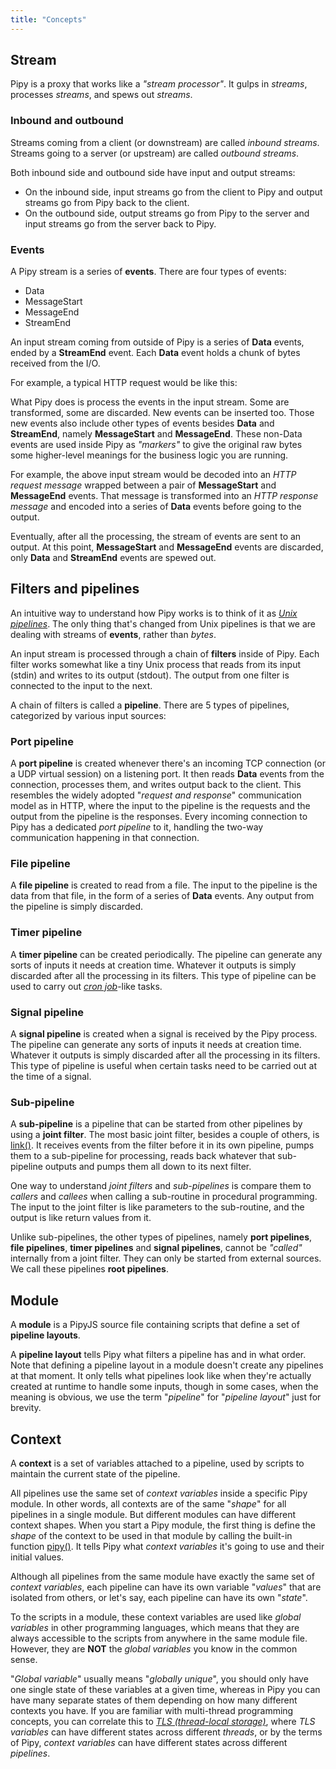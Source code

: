 ```yaml
---
title: "Concepts"
---
```



## Stream

Pipy is a proxy that works like a _"stream processor"_. It gulps in _streams_, processes _streams_, and spews out _streams_.

### Inbound and outbound

Streams coming from a client (or downstream) are called _inbound streams_. Streams going to a server (or upstream) are called _outbound streams_.

<div style="text-align: center">
  <SvgStreams/>
</div>

Both inbound side and outbound side have input and output streams:

* On the inbound side, input streams go from the client to Pipy and output streams go from Pipy back to the client.
* On the outbound side, output streams go from Pipy to the server and input streams go from the server back to Pipy.

### Events

A Pipy stream is a series of **events**. There are four types of events:

* Data
* MessageStart
* MessageEnd
* StreamEnd

An input stream coming from outside of Pipy is a series of **Data** events, ended by a **StreamEnd** event. Each **Data** event holds a chunk of bytes received from the I/O.

For example, a typical HTTP request would be like this:

<div style="text-align: center">
  <SvgStreamInput/>
</div>

What Pipy does is process the events in the input stream. Some are transformed, some are discarded. New events can be inserted too. Those new events also include other types of events besides **Data** and **StreamEnd**, namely **MessageStart** and **MessageEnd**. These non-Data events are used inside Pipy as _"markers"_ to give the original raw bytes some higher-level meanings for the business logic you are running.

For example, the above input stream would be decoded into an _HTTP request message_ wrapped between a pair of **MessageStart** and **MessageEnd** events. That message is transformed into an _HTTP response message_ and encoded into a series of **Data** events before going to the output.

<div style="text-align: center">
  <SvgStreamTransform/>
</div>

Eventually, after all the processing, the stream of events are sent to an output. At this point, **MessageStart** and **MessageEnd** events are discarded, only **Data** and **StreamEnd** events are spewed out.

<div style="text-align: center">
  <SvgStreamOutput/>
</div>

## Filters and pipelines

An intuitive way to understand how Pipy works is to think of it as [_Unix pipelines_](https://en.wikipedia.org/wiki/Pipeline_(Unix)). The only thing that's changed from Unix pipelines is that we are dealing with streams of **events**, rather than _bytes_.

An input stream is processed through a chain of **filters** inside of Pipy. Each filter works somewhat like a tiny Unix process that reads from its input (stdin) and writes to its output (stdout). The output from one filter is connected to the input to the next.

<div style="text-align: center">
  <SvgPipelineFilters/>
</div>

A chain of filters is called a **pipeline**. There are 5 types of pipelines, categorized
by various input sources:

### Port pipeline

A **port pipeline** is created whenever there's an incoming TCP connection (or a UDP virtual session) on a listening port. It then reads **Data** events from the connection, processes them, and writes output back to the client. This resembles the widely adopted "_request and response_" communication model as in HTTP, where the input to the pipeline is the requests and the output from the pipeline is the responses. Every incoming connection to Pipy has a dedicated _port pipeline_ to it, handling the two-way communication happening in that connection.

### File pipeline

A **file pipeline** is created to read from a file. The input to the pipeline is the data from that file, in the form of a series of **Data** events. Any output from the pipeline is simply discarded.

### Timer pipeline

A **timer pipeline** can be created periodically. The pipeline can generate any sorts of inputs it needs at creation time. Whatever it outputs is simply discarded after all the processing in its filters. This type of pipeline can be used to carry out [_cron job_](https://en.wikipedia.org/wiki/Cron)-like tasks.

### Signal pipeline

A **signal pipeline** is created when a signal is received by the Pipy process. The pipeline can generate any sorts of inputs it needs at creation time. Whatever it outputs is simply discarded after all the processing in its filters. This type of pipeline is useful when certain tasks need to be carried out at the time of a signal.

### Sub-pipeline

A **sub-pipeline** is a pipeline that can be started from other pipelines by using a **joint filter**. The most basic joint filter, besides a couple of others, is [link()](/reference/api/Configuration/link). It receives events from the filter before it in its own pipeline, pumps them to a sub-pipeline for processing, reads back whatever that sub-pipeline outputs and pumps them all down to its next filter.

<div style="text-align: center">
  <SvgSubPipeline/>
</div>

One way to understand _joint filters_ and _sub-pipelines_ is compare them to _callers_ and _callees_ when calling a sub-routine in procedural programming. The input to the joint filter is like parameters to the sub-routine, and the output is like return values from it.

Unlike sub-pipelines, the other types of pipelines, namely **port pipelines**, **file pipelines**, **timer pipelines** and **signal pipelines**, cannot be _"called"_ internally from a joint filter. They can only be started from external sources. We call these pipelines **root pipelines**.

## Module

A **module** is a PipyJS source file containing scripts that define a set of **pipeline layouts**.

A **pipeline layout** tells Pipy what filters a pipeline has and in what order. Note that defining a pipeline layout in a module doesn't create any pipelines at that moment. It only tells what pipelines look like when they're actually created at runtime to handle some inputs, though in some cases, when the meaning is obvious, we use the term "_pipeline_" for "_pipeline layout_" just for brevity.

## Context

A **context** is a set of variables attached to a pipeline, used by scripts to maintain the current state of the pipeline.

All pipelines use the same set of _context variables_ inside a specific Pipy module. In other words, all contexts are of the same "_shape_" for all pipelines in a single module. But different modules can have different context shapes. When you start a Pipy module, the first thing is define the _shape_ of the context to be used in that module by calling the built-in function [pipy()](/reference/api/pipy). It tells Pipy what _context variables_ it's going to use and their initial values.

Although all pipelines from the same module have exactly the same set of _context variables_, each pipeline can have its own variable "_values_" that are isolated from others, or let's say, each pipeline can have its own "_state_".

<div style="text-align: center">
  <SvgModulePipelineContext/>
</div>

To the scripts in a module, these context variables are used like _global variables_ in other programming languages, which means that they are always accessible to the scripts from anywhere in the same module file. However, they are **NOT** the _global variables_ you know in the common sense.

"_Global variable_" usually means "_globally unique_", you should only have one single state of these variables at a given time, whereas in Pipy you can have many separate states of them depending on how many different contexts you have. If you are familiar with multi-thread programming concepts, you can correlate this to [_TLS (thread-local storage)_](https://en.wikipedia.org/wiki/Thread-local_storage), where _TLS variables_ can have different states across different _threads_, or by the terms of Pipy, _context variables_ can have different states across different _pipelines_.
